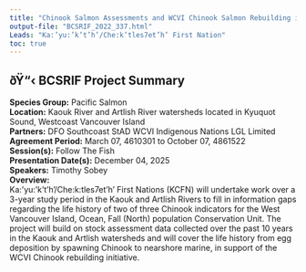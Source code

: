 ```yaml
---
title: "Chinook Salmon Assessments and WCVI Chinook Salmon Rebuilding in the Kaouk and Artlish Watersheds"
output-file: "BCSRIF_2022_337.html"
Leads: "Ka:’yu:’k’t’h’/Che:k’tles7et’h’ First Nation"
toc: true
---
```


## ðŸ“‹ BCSRIF Project Summary

**Species Group:** Pacific Salmon  
**Location:** Kaouk River and Artlish River watersheds located in Kyuquot Sound, Westcoast Vancouver Island  
**Partners:** DFO Southcoast StAD
WCVI Indigenous Nations
LGL Limited  
**Agreement Period:** March 07, 4610301 to October 07, 4861522  
**Session(s):** Follow The Fish  
**Presentation Date(s):** December 04, 2025  
**Speakers:** Timothy Sobey  
**Overview:**  
Ka:’yu:’k’t’h’/Che:k:tles7et’h’ First Nations (KCFN) will undertake work over a 3-year study period in the Kaouk and Artlish Rivers to fill in information gaps regarding the life history of two of three Chinook indicators for the West Vancouver Island, Ocean, Fall (North) population Conservation Unit. The project will build on stock assessment data collected over the past 10 years in the Kaouk and Artlish watersheds and will cover the life history from egg deposition by spawning Chinook to nearshore marine, in support of the WCVI Chinook rebuilding initiative.    

